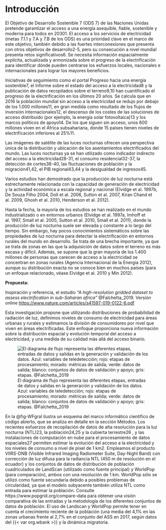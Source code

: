 # Introducción


El Objetivo de Desarrollo Sostenible 7 (ODS 7) de las Naciones Unidas pretende garantizar el acceso a una energía asequible, fiable, sostenible y moderna para todos en 20301. El acceso a los servicios de electricidad (metas 7.1.1 y 7.A y 7.B de los ODS) es una prioridad clave en el marco de este objetivo, también debido a las fuertes interconexiones que presenta con otros objetivos de desarrollo2-5, pero su consecución a nivel mundial presenta retos significativos6. Se necesita información espacialmente explícita, actualizada y armonizada sobre el progreso de la electrificación para identificar dónde pueden centrarse los esfuerzos locales, nacionales e internacionales para lograr los mayores beneficios.


Iniciativas de seguimiento como el portal Progreso hacia una energía sostenible7, el Informe sobre el estado del acceso a la electricidad8 y la publicación de datos recopilados sobre el terreno9,10 han cuantificado el progreso de la electrificación en los últimos 20 años. Se calcula que en 2016 la población mundial sin acceso a la electricidad se redujo por debajo de los 1.000 millones11, en gran medida como resultado de los flujos de inversión internacionales12, el descenso de los costes de las soluciones de acceso distribuido (por ejemplo, la energía solar fotovoltaica)13 y los marcos políticos de apoyo14. De los que siguen sin acceso, unos 600 millones viven en el África subsahariana, donde 15 países tienen niveles de electrificación inferiores al 25%11.


Las imágenes de satélite de las luces nocturnas ofrecen una perspectiva única de la distribución y ubicación de los asentamientos electrificados del mundo. Las luces nocturnas ya se han utilizado como indicador indirecto del acceso a la electricidad28-31, el consumo residencial32-37, la detección de cortes38-40, las fluctuaciones de población y la migración41,42, el PIB regional43,44 y la desigualdad de ingresos45.


Varios estudios han demostrado que la producción de luz nocturna está estrechamente relacionada con la capacidad de generación de electricidad y la actividad económica a escala regional y nacional (Elvidge et al. 1997b, De Souza Filho 2004, Doll et al. 2006, Sutton et al. 2007, Kiran Chand et al. 2009, Ghosh et al. 2010, Henderson et al. 2012).

Hasta la fecha, la mayoría de los estudios se han realizado en el mundo industrializado o en entornos urbanos (Elvidge et al. 1997a, Imhoff et al. 1997, Small et al. 2005, Sutton et al. 2010, Small et al. 2011), donde la producción de luz nocturna suele ser elevada y constante a lo largo del tiempo. Sin embargo, hay pocos conocimientos sistemáticos sobre las propiedades de luz nocturna para detectar la electrificación en entornos rurales del mundo en desarrollo. Se trata de una brecha importante, ya que se trata de zonas en las que la adquisición de datos sobre el terreno es más escasa y difícil. Además, se supone que la gran mayoría de los 1.400 millones de personas que carecen de acceso a la electricidad se concentran en zonas rurales (Agencia Internacional de la Energía 2012), aunque su distribución exacta no se conoce bien en muchos países (para un enfoque relacionado, véase Elvidge et al. 2010 y Min 2012). 


**Propuesta:**

Inspiración y referencia, el estudio _"A high-resolution gridded dataset to assess electrification in sub-Saharan africa"_ @Falchetta_2019. Versión online [https://www.nature.com/articles/s41597-019-0122-6.pdf](https://www.nature.com/articles/s41597-019-0122-6.pdf)

Esta investigación propone que utilizando distribuciones de probabilidad de radiación de luz, definimos niveles de consumo de electricidad para áreas urbanas y rurales y estimamos la división de consumidores por nivel que viven en áreas electrificadas. Este enfoque proporciona nueva información sobre la distribución espacial y evolución temporal del acceso a electricidad, y una medida de su calidad más allá del acceso binario. 



![El diagrama de flujo representa las diferentes etapas, entradas de datos y salidas en la generación y validación de los datos. Azul: variables de teledetección; rojo: etapas de procesamiento; morado: métricas de salida; verde: datos de salida; blanco: conjuntos de datos de validación y apoyo; gris: etapas. @Falchetta_2019](images/workflow.png){#fig-WFgral fig-aling="center"}


En la @fig-WFgral ilustra un esquema del marco informático científico de código abierto, que se analiza en detalle en la sección Métodos. Los recientes esfuerzos de recopilación de datos de alta resolución para la luz nocturna (NTL)23, la población24,25 y la cubierta terrestre26 , y las instalaciones de computación en nube para el procesamiento de datos espaciales27 permiten estimar la evolución del acceso a la electricidad y los niveles de consumo a nivel de píxel de 1 km2. Empleamos el producto VIIRS-DNB (Visible Infrared Imaging Radiometer Suite, Day-Night Band) con corrección de luz difusa para la radiancia NTL (450 m de resolución en el ecuador) y los conjuntos de datos de distribución de población cuadriculados de LandScan (utilizado como fuente principal) y WorldPop (para comparación), ambos con una resolución de 1 km. WorldPop sólo se utilizó como fuente secundaria debido a posibles problemas de circularidad, ya que el modelo subyacente también utiliza NTL como entrada para estimar la población. Consulte https://www.popgrid.org/compare-data para obtener una visión comparativa de las entradas y la metodología de los diferentes conjuntos de datos de población. El uso de Landscan y WorldPop permite tener en cuenta el crecimiento reciente de la población (una media del 4,1% en las zonas urbanas frente al 2,7% en el conjunto del ASS en 2017, según datos del {{< var org.wbank >}} y la dinámica migratoria.


